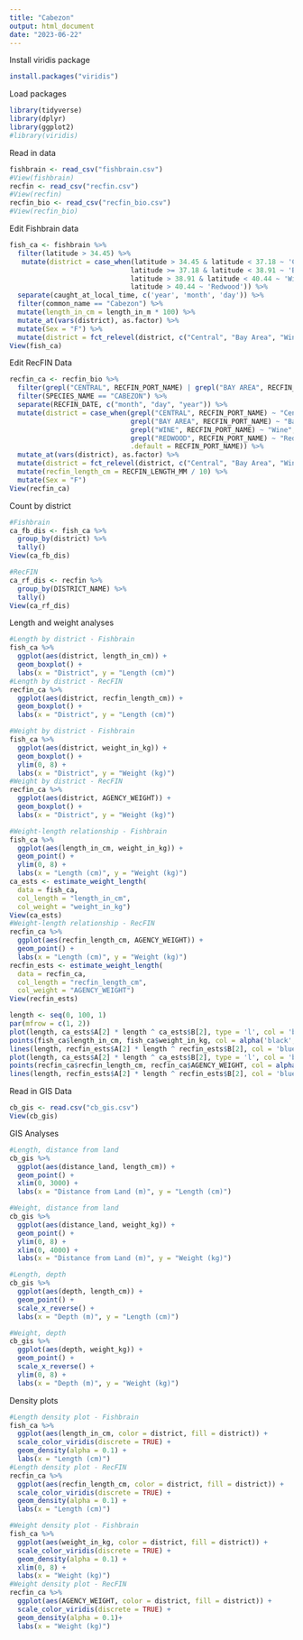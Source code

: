 ```yaml
---
title: "Cabezon"
output: html_document
date: "2023-06-22"
---
```


Install viridis package
```r
install.packages("viridis")
```

Load packages
```r
library(tidyverse)
library(dplyr)
library(ggplot2)
#library(viridis)
```

Read in data
```r
fishbrain <- read_csv("fishbrain.csv")
#View(fishbrain)
recfin <- read_csv("recfin.csv")
#View(recfin)
recfin_bio <- read_csv("recfin_bio.csv")
#View(recfin_bio)
```

Edit Fishbrain data
```r
fish_ca <- fishbrain %>% 
  filter(latitude > 34.45) %>% 
   mutate(district = case_when(latitude > 34.45 & latitude < 37.18 ~ 'Central',
                              latitude >= 37.18 & latitude < 38.91 ~ 'Bay Area',
                              latitude > 38.91 & latitude < 40.44 ~ 'Wine',
                              latitude > 40.44 ~ 'Redwood')) %>% 
  separate(caught_at_local_time, c('year', 'month', 'day')) %>%  
  filter(common_name == "Cabezon") %>% 
  mutate(length_in_cm = length_in_m * 100) %>% 
  mutate_at(vars(district), as.factor) %>% 
  mutate(Sex = "F") %>% 
  mutate(district = fct_relevel(district, c("Central", "Bay Area", "Wine", "Redwood")))
View(fish_ca)
```

Edit RecFIN Data
```r
recfin_ca <- recfin_bio %>% 
  filter(grepl("CENTRAL", RECFIN_PORT_NAME) | grepl("BAY AREA", RECFIN_PORT_NAME) | grepl("WINE", RECFIN_PORT_NAME) | grepl("REDWOOD", RECFIN_PORT_NAME)) %>% 
  filter(SPECIES_NAME == "CABEZON") %>% 
  separate(RECFIN_DATE, c("month", "day", "year")) %>% 
  mutate(district = case_when(grepl("CENTRAL", RECFIN_PORT_NAME) ~ "Central",
                              grepl("BAY AREA", RECFIN_PORT_NAME) ~ "Bay Area",
                              grepl("WINE", RECFIN_PORT_NAME) ~ "Wine",
                              grepl("REDWOOD", RECFIN_PORT_NAME) ~ "Redwood",
                              .default = RECFIN_PORT_NAME)) %>% 
  mutate_at(vars(district), as.factor) %>% 
  mutate(district = fct_relevel(district, c("Central", "Bay Area", "Wine", "Redwood"))) %>% 
  mutate(recfin_length_cm = RECFIN_LENGTH_MM / 10) %>% 
  mutate(Sex = "F")
View(recfin_ca)
```

Count by district
```r
#Fishbrain
ca_fb_dis <- fish_ca %>% 
  group_by(district) %>% 
  tally()
View(ca_fb_dis)

#RecFIN
ca_rf_dis <- recfin %>% 
  group_by(DISTRICT_NAME) %>% 
  tally()
View(ca_rf_dis)
```

Length and weight analyses 
```r
#Length by district - Fishbrain
fish_ca %>% 
  ggplot(aes(district, length_in_cm)) +
  geom_boxplot() +
  labs(x = "District", y = "Length (cm)")
#Length by district - RecFIN
recfin_ca %>% 
  ggplot(aes(district, recfin_length_cm)) + 
  geom_boxplot() + 
  labs(x = "District", y = "Length (cm)")

#Weight by district - Fishbrain
fish_ca %>% 
  ggplot(aes(district, weight_in_kg)) +
  geom_boxplot() +
  ylim(0, 8) +
  labs(x = "District", y = "Weight (kg)")
#Weight by district - RecFIN
recfin_ca %>% 
  ggplot(aes(district, AGENCY_WEIGHT)) + 
  geom_boxplot() + 
  labs(x = "District", y = "Weight (kg)")

#Weight-length relationship - Fishbrain
fish_ca %>% 
  ggplot(aes(length_in_cm, weight_in_kg)) +
  geom_point() +
  ylim(0, 8) +
  labs(x = "Length (cm)", y = "Weight (kg)")
ca_ests <- estimate_weight_length(
  data = fish_ca,
  col_length = "length_in_cm",
  col_weight = "weight_in_kg")
View(ca_ests)
#Weight-length relationship - RecFIN
recfin_ca %>% 
  ggplot(aes(recfin_length_cm, AGENCY_WEIGHT)) +
  geom_point() +
  labs(x = "Length (cm)", y = "Weight (kg)")
recfin_ests <- estimate_weight_length(
  data = recfin_ca,
  col_length = "recfin_length_cm",
  col_weight = "AGENCY_WEIGHT")
View(recfin_ests)

length <- seq(0, 100, 1)
par(mfrow = c(1, 2))
plot(length, ca_ests$A[2] * length ^ ca_ests$B[2], type = 'l', col = 'black', lwd = 5, xlab = "Length (cm)", ylab = "Weight (kg)")
points(fish_ca$length_in_cm, fish_ca$weight_in_kg, col = alpha('black', 0.2), pch = 1)
lines(length, recfin_ests$A[2] * length ^ recfin_ests$B[2], col = 'blue', lwd = 5)
plot(length, ca_ests$A[2] * length ^ ca_ests$B[2], type = 'l', col = 'black', lwd = 5, xlab = "Length (cm)", ylab = "Weight (kg)")
points(recfin_ca$recfin_length_cm, recfin_ca$AGENCY_WEIGHT, col = alpha('blue', 0.2), pch = 2)
lines(length, recfin_ests$A[2] * length ^ recfin_ests$B[2], col = 'blue', lwd = 5)
```

Read in GIS Data
```r
cb_gis <- read.csv("cb_gis.csv")
View(cb_gis)
```

GIS Analyses
```r
#Length, distance from land
cb_gis %>% 
  ggplot(aes(distance_land, length_cm)) +
  geom_point() +
  xlim(0, 3000) + 
  labs(x = "Distance from Land (m)", y = "Length (cm)")

#Weight, distance from land
cb_gis %>% 
  ggplot(aes(distance_land, weight_kg)) +
  geom_point() + 
  ylim(0, 8) + 
  xlim(0, 4000) + 
  labs(x = "Distance from Land (m)", y = "Weight (kg)")

#Length, depth
cb_gis %>% 
  ggplot(aes(depth, length_cm)) + 
  geom_point() + 
  scale_x_reverse() + 
  labs(x = "Depth (m)", y = "Length (cm)")

#Weight, depth
cb_gis %>% 
  ggplot(aes(depth, weight_kg)) + 
  geom_point() + 
  scale_x_reverse() + 
  ylim(0, 8) + 
  labs(x = "Depth (m)", y = "Weight (kg)")
```

Density plots
```r
#Length density plot - Fishbrain
fish_ca %>% 
  ggplot(aes(length_in_cm, color = district, fill = district)) +
  scale_color_viridis(discrete = TRUE) +
  geom_density(alpha = 0.1) + 
  labs(x = "Length (cm)")
#Length density plot - RecFIN
recfin_ca %>% 
  ggplot(aes(recfin_length_cm, color = district, fill = district)) +
  scale_color_viridis(discrete = TRUE) +
  geom_density(alpha = 0.1) +
  labs(x = "Length (cm)")

#Weight density plot - Fishbrain
fish_ca %>% 
  ggplot(aes(weight_in_kg, color = district, fill = district)) +
  scale_color_viridis(discrete = TRUE) +
  geom_density(alpha = 0.1) + 
  xlim(0, 8) +
  labs(x = "Weight (kg)")
#Weight density plot - RecFIN
recfin_ca %>% 
  ggplot(aes(AGENCY_WEIGHT, color = district, fill = district)) +
  scale_color_viridis(discrete = TRUE) +
  geom_density(alpha = 0.1)+ 
  labs(x = "Weight (kg)")
```

